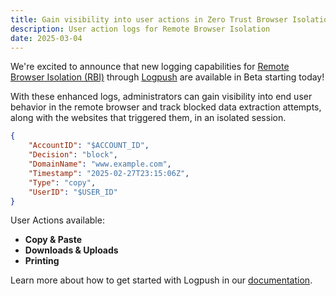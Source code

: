 ```yaml
---
title: Gain visibility into user actions in Zero Trust Browser Isolation sessions
description: User action logs for Remote Browser Isolation
date: 2025-03-04
---
```


We're excited to announce that new logging capabilities for [Remote Browser Isolation (RBI)](/cloudflare-one/policies/browser-isolation/) through [Logpush](/logs/logpush/logpush-job/datasets/account/) are available in Beta starting today!

With these enhanced logs, administrators can gain visibility into end user behavior in the remote browser and track blocked data extraction attempts, along with the websites that triggered them, in an isolated session.

```json
{
	"AccountID": "$ACCOUNT_ID",
	"Decision": "block",
	"DomainName": "www.example.com",
	"Timestamp": "2025-02-27T23:15:06Z",
	"Type": "copy",
	"UserID": "$USER_ID"
}
```

User Actions available:

- **Copy & Paste**
- **Downloads & Uploads**
- **Printing**

Learn more about how to get started with Logpush in our [documentation](/logs/logpush/).
